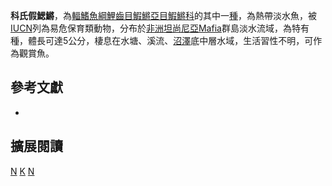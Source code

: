 {{Speciesbox 
| taxon = Nothobranchius korthausae
| image = Nothobranchius korthausae male.png
| status = VU
| status_system = IUCN3.1
| authority =  [[Meinken|Meinken]], 1973
| synonyms = 
}}
'''科氏假鰓鱂'''，為[[輻鰭魚綱|輻鰭魚綱]][[鯉齒目|鯉齒目]][[鰕鱂亞目|鰕鱂亞目]][[鰕鱂科|鰕鱂科]]的其中一[[種|種]]，為熱帶淡水魚，被[[IUCN|IUCN]]列為易危保育類動物，分布於[[非洲|非洲]][[坦尚尼亞|坦尚尼亞]]Mafia群島淡水流域，為特有種，體長可達5公分，棲息在水塘、溪流、[[沼澤|沼澤]]底中層水域，生活習性不明，可作為觀賞魚。
== 參考文獻 ==
*{{FishBase_species|genus=Nothobranchius|species=korthausae|year=2014|month=8}}

== 擴展閱讀 ==
{{refbegin}}
{{wikispecies-inline|Nothobranchius korthausae|科氏假鰓鱂}}
{{refend}}
{{Taxonbar|from=Q2236549}}

[[Category:觀賞魚|N]]
[[Category:假鰓鱂屬|K]]
[[Category:1973年描述的鱼类|N]]